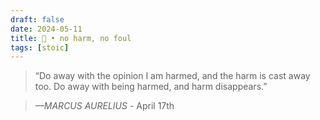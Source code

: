 ```yaml
---
draft: false 
date: 2024-05-11
title: 🗿 • no harm, no foul
tags: [stoic]
---
```


>  “Do away with the opinion I am harmed, and the harm is cast away too. Do away with being harmed, and harm disappears.”

> *—MARCUS AURELIUS* - April 17th